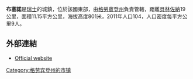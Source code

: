 '''布塞諾'''是[[瑞士|瑞士]]的城鎮，位於該國東部，由[[格勞賓登州|格勞賓登州]]負責管轄，距離[[貝林佐納|貝林佐納]]19公里，面積11.15平方公里，海拔高度801米，2011年人口104，人口密度每平方公里9人。

==外部連結==
* [https://web.archive.org/web/20060830204834/http://buseno.moesano.ch/ Official website] {{it icon}}

{{Switzerland-geo-stub}}
[[Category:格劳宾登州的市镇|Category:格劳宾登州的市镇]]